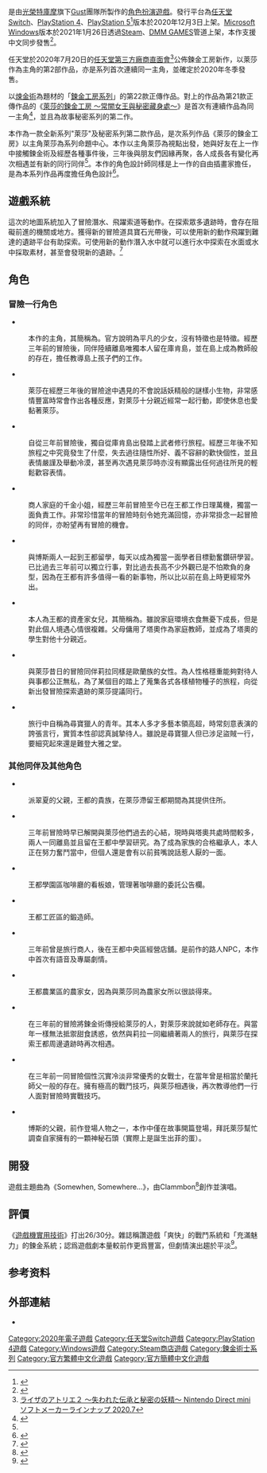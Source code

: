 {{Otheruses|subject=萊莎的鍊金工房'''第2部'''|other=萊莎的鍊金工房'''第1部'''|萊莎的鍊金工房 ～常闇女王與秘密藏身處～}}
{{NoteTA
| G1 = Games
}}
{{Infobox animanga/Headerofja
|title= 萊莎的鍊金工房２ ～失落傳說與秘密妖精～
|japanese= ライザのアトリエ２ ～失われた伝承と秘密の妖精～
|english= Atelier Ryza 2: Lost Legends & the Secret Fairy
|image= 萊莎的鍊金工房２標志.png
|size= 250px
|caption= 
|kana= 
|romaji= 
|genre= 
}}
{{Infobox animanga/Game
| title = 
| image= 萊莎的鍊金工房2.jpg
| size= 200px
| original =
| japanese = 
| english = 
| genre = [[電子角色扮演遊戲|角色扮演]]
| platforms = {{spml|[[任天堂Switch|任天堂Switch]]|[[PlayStation_4|PlayStation 4]]|[[PlayStation_5|PlayStation 5]]|[[Microsoft_Windows|Microsoft Windows]]}}
| developer = [[GUST|GUST]]
| publisher = [[光榮特庫摩|光榮特庫摩]]
| director =
| producer =
| designer =
| scenario = {{lj|高橋彌七郎|高橋弥七郎}}
| programmer =
| artist = Toridamono（トリダモノ）
| sound = {{spml|{{lj|柳川和樹}}|中村新一郎|水上浩介|三武亞紗美|{{lj|アサノハヤト}}}}
| engine =
| play = [[單人遊戲|單人]]
| released = '''任天堂Switch'''、'''PlayStation 4'''、'''PlayStation 5'''<small>(PS5不設實體版)</small>{{vgrelease|JP|2020年12月3日|TW|2020年12月3日|SEA|2020年12月3日|NA|2021年1月26日|EU|2021年1月26日}}'''Microsoft Windows'''{{vgrelease|WW|2021年1月26日}}
}}
{{Infobox animanga/Footerofja}}

{{Vgname|萊莎的鍊金工房2 ～失落傳說與秘密妖精～|ja=ライザのアトリエ２ ～失われた伝承と秘密の妖精～|en=Atelier Ryza 2: Lost Legends & the Secret Fairy}}是由[[光榮特庫摩遊戲|光榮特庫摩]]旗下[[Gust|Gust]]團隊所製作的[[角色扮演遊戲|角色扮演遊戲]]。發行平台為[[任天堂Switch|任天堂Switch]]、[[PlayStation_4|PlayStation 4]]、[[PlayStation_5|PlayStation 5]]<ref>{{cite news|url=https://www.gamecity.com.tw/atelier/ryza2/info1019.html|title=本作PlayStation®5實體版中止發售公告|work=電子遊戲「萊莎的鍊金工房2」官方網站|language=zh-tw}}</ref>版本於2020年12月3日上架。[[Microsoft_Windows|Microsoft Windows]]版本於2021年1月26日透過[[Steam|Steam]]、[[DMM.com|DMM GAMES]]管道上架，本作支援中文同步發售<ref>{{Cite web|url=https://gnn.gamer.com.tw/detail.php?sn=202327|title=錬金術生活再次啟程！《萊莎的鍊金工房 2》公開新角色以及調合的新要素|work=[[巴哈姆特電玩資訊站|巴哈姆特電玩資訊站]]|date=2020-08-27|accessdate=2020-08-27}}</ref>。

任天堂於2020年7月20日的[[任天堂直面會|任天堂第三方廠商直面會]]<ref>[https://www.youtube.com/watch?v=AxywPdCuRNQ ライザのアトリエ２ ～失われた伝承と秘密の妖精～ Nintendo Direct mini ソフトメーカーラインナップ 2020.7]</ref>公佈鍊金工房新作，以萊莎作為主角的第2部作品，亦是系列首次連續同一主角，並確定於2020年冬季發售。

以[[煉金術|煉金術]]為題材的「[[鍊金工房系列|鍊金工房系列]]」的第22款正傳作品。對上的作品為第21款正傳作品的《[[萊莎的鍊金工房_～常闇女王與秘密藏身處～|萊莎的鍊金工房 ～常闇女王與秘密藏身處～]]》是首次有連續作品為同一主角<ref name="nn2af">{{Cite web|url=https://gnn.gamer.com.tw/detail.php?sn=200303|title=《萊莎的鍊金工房 2 ～失落傳說與秘密妖精～》正式公開 三年後的「萊莎」模樣曝光|work=[[巴哈姆特電玩資訊站|巴哈姆特電玩資訊站]]|date=2020-07-20|accessdate=2020-07-20}}</ref>，並且為故事秘密系列的第二作。

本作為一款全新系列"萊莎"及秘密系列第二款作品，是次系列作品《萊莎的鍊金工房》以主角萊莎為系列命題中心。本作以主角萊莎為視點出發，她與好友在上一作中接觸鍊金術及經歷各種事件後，三年後與朋友們因緣再聚，各人成長各有變化再次相遇並有新的同行同伴<ref name="nn2af"/>。本作的角色設計師同樣是上一作的自由插畫家{{nihongo|Toridamono|トリダモノ}}擔任，是為本系列作品再度擔任角色設計<ref>{{Cite web|url=https://gnn.gamer.com.tw/detail.php?sn=202852|title=《萊莎的鍊金工房 2》「萊莎的錬金畫房」繪圖 & Cosplay 募集企劃開跑|work=[[巴哈姆特電玩資訊站|巴哈姆特電玩資訊站]]|date=2019-08-17|accessdate=2020-09-07|archive-date=2020-09-07}}</ref>。

== 遊戲系統 ==
這次的地圖系統加入了冒險潛水、飛躍索道等動作。在探索眾多遺跡時，會存在阻礙前進的機關或地方。獲得新的冒險道具寶石光帶後，可以使用新的動作飛躍到難達的遺跡平台有助探索。可使用新的動作潛入水中就可以進行水中探索在水面或水中採取素材，甚至會發現新的遺跡。<ref>{{Cite web|url=https://gnn.gamer.com.tw/detail.php?sn=201255|title=《萊莎的鍊金工房 2》釋出新角色、全新探索動作、新據點詳情！發售日正式定案|work=[[巴哈姆特電玩資訊站|巴哈姆特電玩資訊站]]|date=2020-08-06|accessdate=2020-08-06}}</ref>

== 角色 ==
=== 冒險一行角色 ===
* {{nihongo|'''萊莎琳·斯托特'''|ライザリン・シュタウト|Reisalin Stout|聲：[[野口百合|野口百合]]<ref name="character">{{cite web|url=https://www.gamecity.com.tw/atelier/ryza2/characters.html|title=CHARACTER|work=電子遊戲「萊莎的鍊金工房2」官方網站|language=zh-tw|accessdate=2020-09-26}}</ref>}}
:本作的主角，其簡稱為{{nihongo|'''萊莎'''|ライザ}}。官方說明為平凡的少女，沒有特徵也是特徵。經歷三年前的冒險後，同伴陸續離島唯獨本人留在庫肯島，並在島上成為教師般的存在，擔任教導島上孩子們的工作。

* {{nihongo|'''菲'''|フィー|Fi|聲：{{lj|和多田美咲}}<ref name="character"/>}} 
:萊莎在經歷三年後的冒險途中遇見的不會說話妖精般的謎樣小生物，非常感情豐富時常會作出各種反應，對萊莎十分親近經常一起行動，即使休息也愛黏著萊莎。

* {{nihongo|'''蘭托·馬斯林克'''|レント・マルスリンク|Lent Marslink|聲：[[寺島拓篤|寺島拓篤]]<ref name="character"/>}} 
:自從三年前冒險後，獨自從庫肯島出發踏上武者修行旅程。經歷三年後不知旅程之中究竟發生了什麼，失去過往隨性所好、義不容辭的歡快個性，並且表情嚴謹及舉動冷漠，甚至再次遇見萊莎時亦沒有顯露出任何過往所見的輕鬆歡容表情。

* {{nihongo|'''科洛蒂婭·巴蘭茨'''|クラウディア・バレンツ|Klaudia Valentz|聲：[[大和田仁美|大和田仁美]]<ref name="character"/>}} 
:商人家庭的千金小姐，經歷三年前冒險至今已在王都工作日理萬機，獨當一面負責工作。非常珍惜當年的冒險時刻令她充滿回憶，亦非常掛念一起冒險的同伴，亦盼望再有冒險的機會。

* {{nihongo|'''塔奧·蒙伽特恩'''|タオ・モンガルテン|Tao Mongarten|聲：[[寺島惇太|寺島惇太]]<ref name="character"/>}} 
:與博斯兩人一起到王都留學，每天以成為獨當一面學者目標勤奮鑽研學習。已比過去三年前可以獨立行事，對比過去長高不少外觀已是不怕欺負的身型，因為在王都有許多值得一看的新事物，所以比以前在島上時更經常外出。

* {{nihongo|'''派翠夏·阿貝爾海姆'''|パトリツィア・アーベルハイム|Patricia Abelheim|聲：[[大空直美|大空直美]]<ref name="character"/>}} 
:本人為王都的資產家女兒，其簡稱為{{nihongo|'''派蒂'''|パティ}}。雖說家庭環境衣食無憂下成長，但是對此個人境遇心情很複雜。父母傭用了塔奧作為家庭教師，並成為了塔奧的學生對他十分親近。

* {{nihongo|'''賽莉·古勞斯'''|セリ・グロース|Serri Glaus|聲：[[藤井幸代|藤井幸代]]<ref name="character"/>}} 
:與萊莎昔日的冒險同伴莉拉同樣是歐蘭族的女性。為人性格穩重能夠對待人與事都公正無私，為了某個目的踏上了蒐集各式各樣植物種子的旅程，向從新出發冒險探索遺跡的萊莎提議同行。

* {{nihongo|'''克里佛德·迪斯威爾'''|クリフォード・ディズウェル|Clifford Diswell|聲：[[竹本英史|竹本英史]]<ref name="character"/>}} 
:旅行中自稱為尋寶獵人的青年。其本人多才多藝本領高超，時常刻意表演的誇張言行，實質本性卻認真誠摯待人。雖說是尋寶獵人但已涉足盜賊一行，要細究起來還是難登大雅之堂。

=== 其他同伴及其他角色 ===
* {{nihongo|'''沃爾卡·阿貝爾海姆'''|ヴォルカー・アーベルハイム|Volker Abelheim|聲：[[新垣樽助|新垣樽助]]<ref name="character"/>}}
:派翠夏的父親，王都的貴族，在萊莎滯留王都期間為其提供住所。

* {{nihongo|'''博斯·布倫嫩'''|ボオス・ブルネン|Bos Brunnen|聲：[[阿座上洋平|阿座上洋平]]<ref name="character"/>}} 
:三年前冒險時早已解開與萊莎他們過去的心結，現時與塔奧共處時間較多，兩人一同離島並且留在王都中學習研究。為了成為家族的合格繼承人，本人正在努力奮鬥當中，但個人還是會有以前貧嘴說話惹人厭的一面。

* {{nihongo|'''潔菲娜·柏杜安'''|ゼフィーヌ・ボドワン|Zefine Bodwan|聲：[[逢田梨香子|逢田梨香子]]<ref name="character"/>}}
:王都學園區咖啡廳的看板娘，管理著咖啡廳的委託公告欄。

* {{nihongo|'''丹尼斯·霍蘭德'''|デニス・ホーラント|Dennis Holland|聲：[[八木沼凌|八木沼凌]]<ref name="character"/>}}
:王都工匠區的鍛造師。

* {{nihongo|'''羅密·沃格爾'''|ロミィ・フォーゲル|Romy Voler|聲：[[長久友紀|長久友紀]]<ref name="character"/>}}
:三年前曾是旅行商人，後在王都中央區經營店舖。是前作的路人NPC，本作中首次有語音及專屬劇情。

* {{nihongo|'''卡珊德拉·卡佩利'''|カサンドラ・カペリ|Cassandra Capelli|聲：[[鈴代紗弓|鈴代紗弓]]<ref name="character"/>}}
:王都農業區的農家女，因為與萊莎同為農家女所以很談得來。

* {{nihongo|'''安佩爾·沃爾默'''|アンペル・フォルマー|Empel Vollmer|聲：[[野島裕史|野島裕史]]<ref name="character"/>}}
:在三年前的冒險將鍊金術傳授給萊莎的人，對萊莎來說就如老師存在。與當年一樣無法抵禦甜食誘惑，依然與莉拉一同繼續著兩人的旅行，與萊莎在探索王都周邊遺跡時再次相遇。

* {{nihongo|'''莉拉·德西亞斯'''|リラ・ディザイアス|Lila Decyrus|聲：[[照井春佳|照井春佳]]<ref name="character"/>}}
:在三年前一同冒險個性沉實冷淡非常優秀的女戰士，在當年曾是相當於蘭托師父一般的存在。擁有極高的戰鬥技巧，與萊莎相遇後，再次教導他們一行人面對冒險時實戰技巧。

* {{nihongo|'''莫里茨·布倫嫩'''|モリッツ・ブルネン|Moritz Brunnen|聲：[[竹內良太|竹內良太]]}}
:博斯的父親，前作登場人物之一，本作中僅在故事開篇登場，拜託萊莎幫忙調查自家擁有的一顆神秘石頭（實際上是誕生出菲的蛋）。

== 開發 ==

遊戲主題曲為《Somewhen, Somewhere…》，由Clammbon<ref>{{Cite web|url=https://gnn.gamer.com.tw/detail.php?sn=204023|title=《萊莎的鍊金工房 2》主題曲決定選用 Clammbon 新創作之歌曲|work=[[巴哈姆特電玩資訊站|巴哈姆特電玩資訊站]]|date=2020-09-28|accessdate=2020-09-28}}</ref>創作並演唱。

== 評價 ==

《[[遊戲機實用技術|遊戲機實用技術]]》打出26/30分。雜誌稱讚遊戲「爽快」的戰鬥系統和「充滿魅力」的鍊金系統；認爲遊戲劇本量較前作更爲豐富，但劇情演出趨於平淡<ref>{{Cite journal | title = 黄金眼 | journal = 游戏机实用技术 | issue = 503 | date = 2020-12-01 | page = 9 }}</ref>。

== 参考资料 ==
{{Reflist}}

== 外部連結 ==

* {{Official websites|https://www.gamecity.ne.jp/atelier/ryza2/|日文|https://www.koeitecmoamerica.com/ryza2/|英文|https://www.gamecity.com.tw/atelier/ryza2/|中文}}

{{鍊金術士系列}}

{{DEFAULTSORT:Ryza No Atorie Tokoyami No Joou To Himitsu No Kakurega}}
[[Category:2020年電子遊戲|Category:2020年電子遊戲]]
[[Category:任天堂Switch遊戲|Category:任天堂Switch遊戲]]
[[Category:PlayStation_4遊戲|Category:PlayStation 4遊戲]]
[[Category:Windows遊戲|Category:Windows遊戲]]
[[Category:Steam商店遊戲|Category:Steam商店遊戲]]
[[Category:鍊金術士系列|Category:鍊金術士系列]]
[[Category:官方繁體中文化遊戲|Category:官方繁體中文化遊戲]]
[[Category:官方簡體中文化遊戲|Category:官方簡體中文化遊戲]]